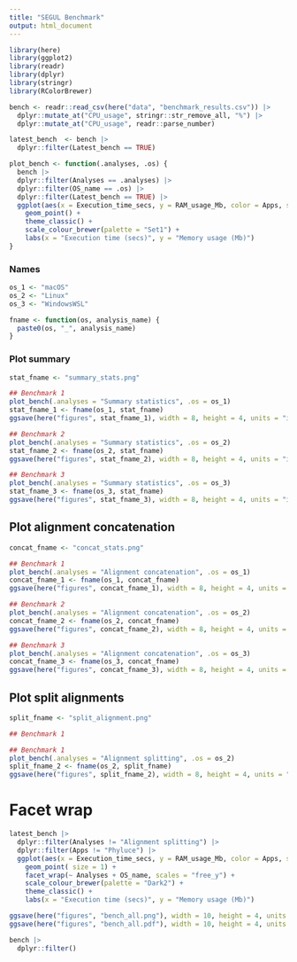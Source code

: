 ---
title: "SEGUL Benchmark"
output: html_document
---

```{r}
library(here)
library(ggplot2)
library(readr)
library(dplyr)
library(stringr)
library(RColorBrewer)
```


```{r}
bench <- readr::read_csv(here("data", "benchmark_results.csv")) |>
  dplyr::mutate_at("CPU_usage", stringr::str_remove_all, "%") |>
  dplyr::mutate_at("CPU_usage", readr::parse_number)

latest_bench  <- bench |> 
  dplyr::filter(Latest_bench == TRUE)
```

```{r}
plot_bench <- function(.analyses, .os) {
  bench |>
  dplyr::filter(Analyses == .analyses) |>
  dplyr::filter(OS_name == .os) |>
  dplyr::filter(Latest_bench == TRUE) |>
  ggplot(aes(x = Execution_time_secs, y = RAM_usage_Mb, color = Apps, shape = Datasets)) +
    geom_point() +
    theme_classic() +
    scale_colour_brewer(palette = "Set1") +
    labs(x = "Execution time (secs)", y = "Memory usage (Mb)")
}

```

### Names

```{r}
os_1 <- "macOS"
os_2 <- "Linux"
os_3 <- "WindowsWSL"

fname <- function(os, analysis_name) {
  paste0(os, "_", analysis_name)
}
```


### Plot summary

```{r}
stat_fname <- "summary_stats.png"

## Benchmark 1
plot_bench(.analyses = "Summary statistics", .os = os_1)
stat_fname_1 <- fname(os_1, stat_fname)
ggsave(here("figures", stat_fname_1), width = 8, height = 4, units = "in")

## Benchmark 2
plot_bench(.analyses = "Summary statistics", .os = os_2)
stat_fname_2 <- fname(os_2, stat_fname)
ggsave(here("figures", stat_fname_2), width = 8, height = 4, units = "in")

## Benchmark 3
plot_bench(.analyses = "Summary statistics", .os = os_3)
stat_fname_3 <- fname(os_3, stat_fname)
ggsave(here("figures", stat_fname_3), width = 8, height = 4, units = "in")
```

## Plot alignment concatenation

```{r}
concat_fname <- "concat_stats.png"

## Benchmark 1
plot_bench(.analyses = "Alignment concatenation", .os = os_1)
concat_fname_1 <- fname(os_1, concat_fname)
ggsave(here("figures", concat_fname_1), width = 8, height = 4, units = "in")

## Benchmark 2
plot_bench(.analyses = "Alignment concatenation", .os = os_2)
concat_fname_2 <- fname(os_2, concat_fname)
ggsave(here("figures", concat_fname_2), width = 8, height = 4, units = "in")

## Benchmark 3
plot_bench(.analyses = "Alignment concatenation", .os = os_3)
concat_fname_3 <- fname(os_3, concat_fname)
ggsave(here("figures", concat_fname_3), width = 8, height = 4, units = "in")
```

## Plot split alignments

```{r}
split_fname <- "split_alignment.png"

## Benchmark 1

## Benchmark 1
plot_bench(.analyses = "Alignment splitting", .os = os_2)
split_fname_2 <- fname(os_2, split_fname)
ggsave(here("figures", split_fname_2), width = 8, height = 4, units = "in")
```

# Facet wrap

```{r}
latest_bench |>
  dplyr::filter(Analyses != "Alignment splitting") |>
  dplyr::filter(Apps != "Phyluce") |>
  ggplot(aes(x = Execution_time_secs, y = RAM_usage_Mb, color = Apps, shape = Datasets)) +
    geom_point( size = 1) +
    facet_wrap(~ Analyses + OS_name, scales = "free_y") +
    scale_colour_brewer(palette = "Dark2") +
    theme_classic() +
    labs(x = "Execution time (secs)", y = "Memory usage (Mb)")

ggsave(here("figures", "bench_all.png"), width = 10, height = 4, units = "in")
ggsave(here("figures", "bench_all.pdf"), width = 10, height = 4, units = "in")
```

```{r}
bench |>
  dplyr::filter()
```

